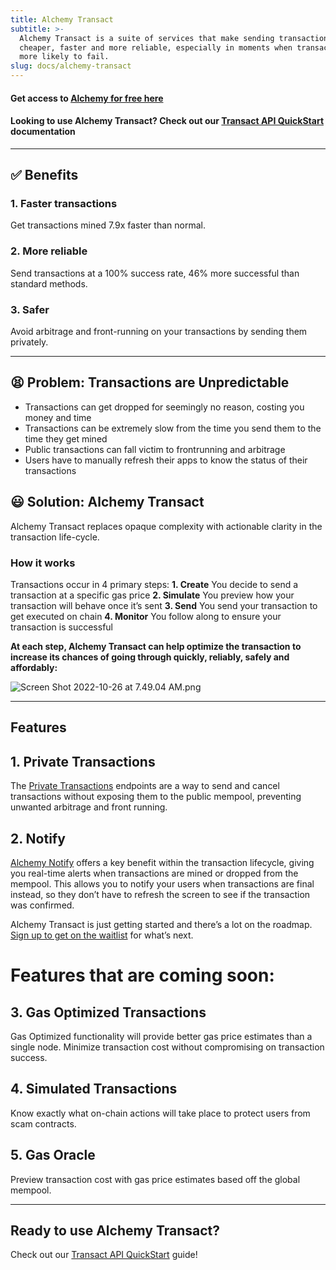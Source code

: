 ```yaml
---
title: Alchemy Transact
subtitle: >-
  Alchemy Transact is a suite of services that make sending transactions
  cheaper, faster and more reliable, especially in moments when transactions are
  more likely to fail.
slug: docs/alchemy-transact
---
```


#### Get access to [**Alchemy for free here**](https://auth.alchemy.com/signup?redirectUrl=https%3A%2F%2Fdashboard.alchemy.com%2Fsignup%2F%3Freferrer_origin%3DDIRECT%26ref%3Daffiliate%3Abf20d53b27)

#### **Looking to use Alchemy Transact? Check out our [Transact API QuickStart](/reference/transact-api-quickstart) documentation**

***

## ✅ Benefits

### 1. Faster transactions

Get transactions mined 7.9x faster than normal.

### 2. More reliable

Send transactions at a 100% success rate, 46% more successful than standard methods.

### 3. Safer

Avoid arbitrage and front-running on your transactions by sending them privately.

***

## 😫 Problem: Transactions are Unpredictable

* Transactions can get dropped for seemingly no reason, costing you money and time
* Transactions can be extremely slow from the time you send them to the time they get mined
* Public transactions can fall victim to frontrunning and arbitrage
* Users have to manually refresh their apps to know the status of their transactions

## 😃 Solution: Alchemy Transact

Alchemy Transact replaces opaque complexity with actionable clarity in the transaction life-cycle.

### How it works

Transactions occur in 4 primary steps: **1. Create** You decide to send a transaction at a specific gas price **2. Simulate** You preview how your transaction will behave once it’s sent **3. Send** You send your transaction to get executed on chain **4. Monitor** You follow along to ensure your transaction is successful

**At each step, Alchemy Transact can help optimize the transaction to increase its chances of going through quickly, reliably, safely and affordably:**

![](/images/4505f94-Screen_Shot_2022-10-26_at_7.49.04_AM.png "Screen Shot 2022-10-26 at 7.49.04 AM.png")

***

## Features

## 1. Private Transactions

The [Private Transactions](/reference/eth-sendprivatetransaction) endpoints are a way to send and cancel transactions without exposing them to the public mempool, preventing unwanted arbitrage and front running.

## 2. Notify

[Alchemy Notify](/docs/alchemy-notify) offers a key benefit within the transaction lifecycle, giving you real-time alerts when transactions are mined or dropped from the mempool. This allows you to notify your users when transactions are final instead, so they don’t have to refresh the screen to see if the transaction was confirmed.


Alchemy Transact is just getting started and there’s a lot on the roadmap. [Sign up to get on the waitlist](https://alchemyapi.typeform.com/to/EhW0nBC1) for what’s next.

# Features that are coming soon: 

## 3. Gas Optimized Transactions

Gas Optimized functionality will provide better gas price estimates than a single node. Minimize transaction cost without compromising on transaction success.

## 4. Simulated Transactions

Know exactly what on-chain actions will take place to protect users from scam contracts.

## 5. Gas Oracle

Preview transaction cost with gas price estimates based off the global mempool.

***

## Ready to use Alchemy Transact?

Check out our [Transact API QuickStart](/reference/transact-api-quickstart) guide!
